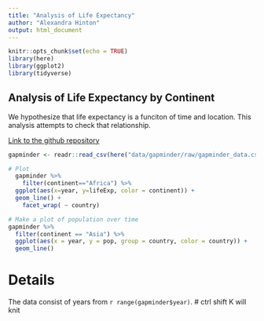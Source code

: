 ```yaml
---
title: "Analysis of Life Expectancy"
author: "Alexandra Hinton"
output: html_document
---
```


```r
knitr::opts_chunk$set(echo = TRUE)
library(here)
library(ggplot2)
library(tidyverse)
```

## Analysis of Life Expectancy by Continent

We hypothesize that life expectancy is a funciton of time and location.
This analysis attempts to check that relationship. 

[Link to the github repository](https://github.com/ahinton-mmc/2019-04-02-carpentries-mmc)

```r
gapminder <- readr::read_csv(here("data/gapminder/raw/gapminder_data.csv"))
```
```r
# Plot
  gapminder %>% 
    filter(continent=="Africa") %>% 
  ggplot(aes(x=year, y=lifeExp, color = continent)) +
  geom_line() +
    facet_wrap( ~ country)

# Make a plot of population over time
gapminder %>% 
  filter(continent == "Asia") %>% 
  ggplot(aes(x = year, y = pop, group = country, color = country)) +
  geom_line()

```

# Details
The data consist of years from `r range(gapminder$year)`. 
# ctrl shift K will knit 

